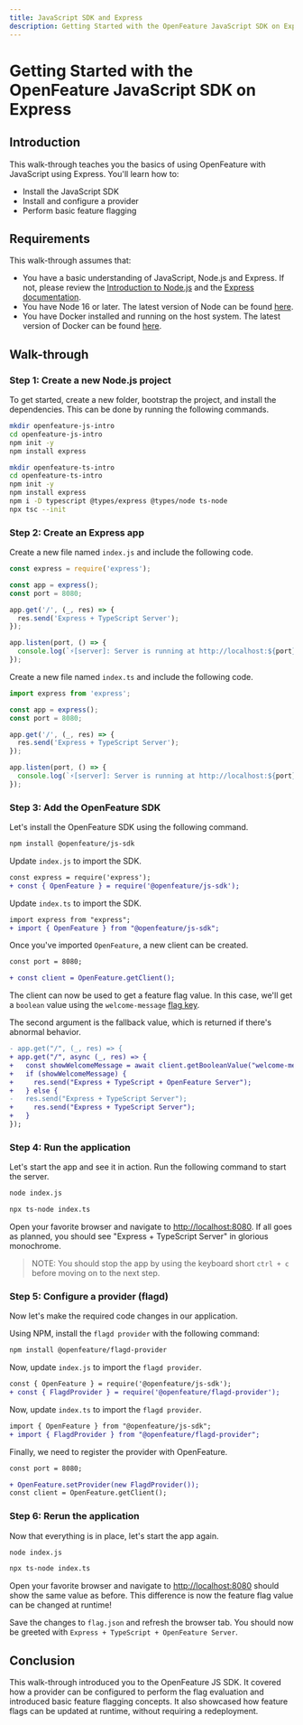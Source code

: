 ```yaml
---
title: JavaScript SDK and Express
description: Getting Started with the OpenFeature JavaScript SDK on Express
---
```



# Getting Started with the OpenFeature JavaScript SDK on Express

## Introduction

This walk-through teaches you the basics of using OpenFeature with JavaScript using Express.
You'll learn how to:

- Install the JavaScript SDK
- Install and configure a provider
- Perform basic feature flagging

## Requirements

This walk-through assumes that:

- You have a basic understanding of JavaScript, Node.js and Express.
  If not, please review the [Introduction to Node.js][learn-nodejs] and the [Express documentation][learn-expressjs].
- You have Node 16 or later.
  The latest version of Node can be found [here][nodejs-download].
- You have Docker installed and running on the host system.
  The latest version of Docker can be found [here][docker-download].

## Walk-through

### Step 1: Create a new Node.js project

To get started, create a new folder, bootstrap the project, and install the dependencies.
This can be done by running the following commands.

<Tabs groupId="js-tutorial">
<TabItem value="js" label="JavaScript">

```sh
mkdir openfeature-js-intro
cd openfeature-js-intro
npm init -y
npm install express
```

</TabItem>

<TabItem value="ts" label="TypeScript">

```sh
mkdir openfeature-ts-intro
cd openfeature-ts-intro
npm init -y
npm install express
npm i -D typescript @types/express @types/node ts-node
npx tsc --init
```

</TabItem>
</Tabs>

### Step 2: Create an Express app

<Tabs groupId="js-tutorial">
<TabItem value="js" label="JavaScript">

Create a new file named `index.js` and include the following code.

```js
const express = require('express');

const app = express();
const port = 8080;

app.get('/', (_, res) => {
  res.send('Express + TypeScript Server');
});

app.listen(port, () => {
  console.log(`⚡️[server]: Server is running at http://localhost:${port}`);
});
```

</TabItem>

<TabItem value="ts" label="TypeScript">

Create a new file named `index.ts` and include the following code.

```ts
import express from 'express';

const app = express();
const port = 8080;

app.get('/', (_, res) => {
  res.send('Express + TypeScript Server');
});

app.listen(port, () => {
  console.log(`⚡️[server]: Server is running at http://localhost:${port}`);
});
```

</TabItem>
</Tabs>

### Step 3: Add the OpenFeature SDK

Let's install the OpenFeature SDK using the following command.

```sh
npm install @openfeature/js-sdk
```

<Tabs groupId="js-tutorial">
<TabItem value="js" label="JavaScript">

Update `index.js` to import the SDK.

```diff
const express = require('express');
+ const { OpenFeature } = require('@openfeature/js-sdk');
```

</TabItem>

<TabItem value="ts" label="TypeScript">

Update `index.ts` to import the SDK.

```diff
import express from "express";
+ import { OpenFeature } from "@openfeature/js-sdk";
```

</TabItem>
</Tabs>

Once you've imported `OpenFeature`, a new client can be created.

```diff
const port = 8080;

+ const client = OpenFeature.getClient();
```

The client can now be used to get a feature flag value.
In this case, we'll get a `boolean` value using the `welcome-message` [flag key][flag-key].

The second argument is the fallback value, which is returned if there's abnormal behavior.

```diff
- app.get("/", (_, res) => {
+ app.get("/", async (_, res) => {
+   const showWelcomeMessage = await client.getBooleanValue("welcome-message", false);
+   if (showWelcomeMessage) {
+     res.send("Express + TypeScript + OpenFeature Server");
+   } else {
-   res.send("Express + TypeScript Server");
+     res.send("Express + TypeScript Server");
+   }
});

```

### Step 4: Run the application

Let's start the app and see it in action.
Run the following command to start the server.

<Tabs groupId="js-tutorial">
<TabItem value="js" label="JavaScript">

```sh
node index.js
```

</TabItem>

<TabItem value="ts" label="TypeScript">

```sh
npx ts-node index.ts
```

</TabItem>
</Tabs>

Open your favorite browser and navigate to [http://localhost:8080](http://localhost:8080).
If all goes as planned, you should see "Express + TypeScript Server" in glorious monochrome.

<WhyDefaultContent />

> NOTE: You should stop the app by using the keyboard short `ctrl + c` before moving on to the next step.

### Step 5: Configure a provider (flagd)

<FlagdContent />

Now let's make the required code changes in our application.

Using NPM, install the `flagd provider` with the following command:

```sh
npm install @openfeature/flagd-provider
```

<Tabs groupId="js-tutorial">
<TabItem value="js" label="JavaScript">

Now, update `index.js` to import the `flagd provider`.

```diff
const { OpenFeature } = require('@openfeature/js-sdk');
+ const { FlagdProvider } = require('@openfeature/flagd-provider');
```

</TabItem>

<TabItem value="ts" label="TypeScript">

Now, update `index.ts` to import the `flagd provider`.

```diff
import { OpenFeature } from "@openfeature/js-sdk";
+ import { FlagdProvider } from "@openfeature/flagd-provider";
```

</TabItem>
</Tabs>

Finally, we need to register the provider with OpenFeature.

```diff
const port = 8080;

+ OpenFeature.setProvider(new FlagdProvider());
const client = OpenFeature.getClient();
```

### Step 6: Rerun the application

Now that everything is in place, let's start the app again.

<Tabs groupId="js-tutorial">
<TabItem value="js" label="JavaScript">

```sh
node index.js
```

</TabItem>

<TabItem value="ts" label="TypeScript">

```sh
npx ts-node index.ts
```

</TabItem>
</Tabs>

Open your favorite browser and navigate to [http://localhost:8080](http://localhost:8080) should show the same value as before.
This difference is now the feature flag value can be changed at runtime!

<FlagdChangeContent />

Save the changes to `flag.json` and refresh the browser tab.
You should now be greeted with `Express + TypeScript + OpenFeature Server`.

## Conclusion

This walk-through introduced you to the OpenFeature JS SDK.
It covered how a provider can be configured to perform the flag evaluation and introduced basic feature flagging concepts.
It also showcased how feature flags can be updated at runtime, without requiring a redeployment.

[learn-nodejs]: https://nodejs.dev/en/learn/
[learn-expressjs]: https://expressjs.com/
[nodejs-download]: https://nodejs.org/en/download/
[docker-download]: https://docs.docker.com/engine/install/
[flag-key]: /specification/glossary#flag-key
